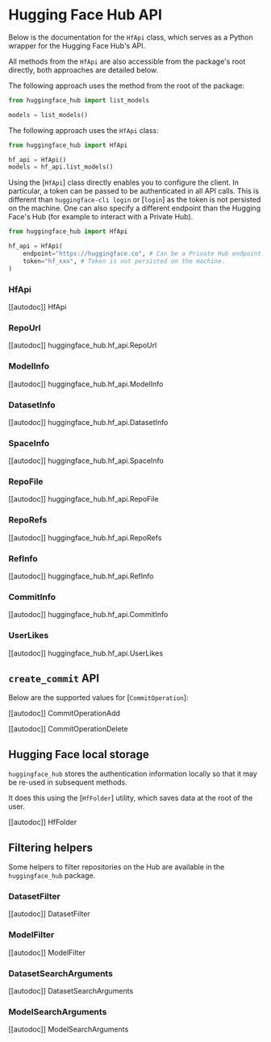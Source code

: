 # Hugging Face Hub API

Below is the documentation for the `HfApi` class, which serves as a Python wrapper for the Hugging Face
Hub's API.

All methods from the `HfApi` are also accessible from the package's root directly, both approaches are detailed
below.

The following approach uses the method from the root of the package:

```python
from huggingface_hub import list_models

models = list_models()
```

The following approach uses the `HfApi` class:

```python
from huggingface_hub import HfApi

hf_api = HfApi()
models = hf_api.list_models()
```

Using the [`HfApi`] class directly enables you to configure the client. In particular, a
token can be passed to be authenticated in all API calls. This is different than
`huggingface-cli login` or [`login`] as the token is not persisted on the machine. One
can also specify a different endpoint than the Hugging Face's Hub (for example to interact
with a Private Hub).

```py
from huggingface_hub import HfApi

hf_api = HfApi(
    endpoint="https://huggingface.co", # Can be a Private Hub endpoint.
    token="hf_xxx", # Token is not persisted on the machine.
)
```

### HfApi

[[autodoc]] HfApi

### RepoUrl

[[autodoc]] huggingface_hub.hf_api.RepoUrl

### ModelInfo

[[autodoc]] huggingface_hub.hf_api.ModelInfo

### DatasetInfo

[[autodoc]] huggingface_hub.hf_api.DatasetInfo

### SpaceInfo

[[autodoc]] huggingface_hub.hf_api.SpaceInfo

### RepoFile

[[autodoc]] huggingface_hub.hf_api.RepoFile

### RepoRefs

[[autodoc]] huggingface_hub.hf_api.RepoRefs

### RefInfo

[[autodoc]] huggingface_hub.hf_api.RefInfo

### CommitInfo

[[autodoc]] huggingface_hub.hf_api.CommitInfo

### UserLikes

[[autodoc]] huggingface_hub.hf_api.UserLikes

## `create_commit` API

Below are the supported values for [`CommitOperation`]:

[[autodoc]] CommitOperationAdd

[[autodoc]] CommitOperationDelete

## Hugging Face local storage

`huggingface_hub` stores the authentication information locally so that it may be re-used in subsequent
methods.

It does this using the [`HfFolder`] utility, which saves data at the root of the user.

[[autodoc]] HfFolder

## Filtering helpers

Some helpers to filter repositories on the Hub are available in the `huggingface_hub` package.

### DatasetFilter

[[autodoc]] DatasetFilter

### ModelFilter

[[autodoc]] ModelFilter

### DatasetSearchArguments

[[autodoc]] DatasetSearchArguments

### ModelSearchArguments

[[autodoc]] ModelSearchArguments
